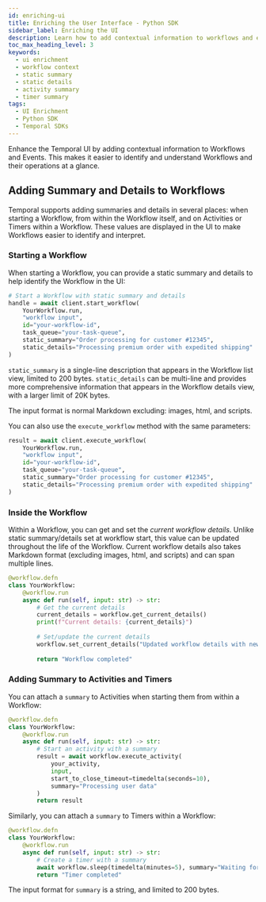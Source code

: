 ```yaml
---
id: enriching-ui
title: Enriching the User Interface - Python SDK
sidebar_label: Enriching the UI
description: Learn how to add contextual information to workflows and events in the Temporal UI using the Python SDK.
toc_max_heading_level: 3
keywords:
  - ui enrichment
  - workflow context
  - static summary
  - static details
  - activity summary
  - timer summary
tags:
  - UI Enrichment
  - Python SDK
  - Temporal SDKs
---
```



Enhance the Temporal UI by adding contextual information to Workflows and Events. 
This makes it easier to identify and understand Workflows and their operations at a glance.

## Adding Summary and Details to Workflows
Temporal supports adding summaries and details in several places: when starting a Workflow, from within the Workflow itself, and on Activities or Timers within a Workflow.
These values are displayed in the UI to make Workflows easier to identify and interpret.

### Starting a Workflow

When starting a Workflow, you can provide a static summary and details to help identify the Workflow in the UI:

```python
# Start a Workflow with static summary and details
handle = await client.start_workflow(
    YourWorkflow.run,
    "workflow input",
    id="your-workflow-id",
    task_queue="your-task-queue",
    static_summary="Order processing for customer #12345",
    static_details="Processing premium order with expedited shipping"
)
```

`static_summary` is a single-line description that appears in the Workflow list view, limited to 200 bytes.
`static_details` can be multi-line and provides more comprehensive information that appears in the Workflow details view, with a larger limit of 20K bytes.

The input format is normal Markdown excluding: images, html, and scripts. 

You can also use the `execute_workflow` method with the same parameters:

```python
result = await client.execute_workflow(
    YourWorkflow.run,
    "workflow input",
    id="your-workflow-id",
    task_queue="your-task-queue",
    static_summary="Order processing for customer #12345",
    static_details="Processing premium order with expedited shipping"
)
```

### Inside the Workflow

Within a Workflow, you can get and set the _current workflow details_. 
Unlike static summary/details set at workflow start, this value can be updated throughout the life of the Workflow.
Current workflow details also takes Markdown format (excluding images, html, and scripts) and can span multiple lines. 

```python
@workflow.defn
class YourWorkflow:
    @workflow.run
    async def run(self, input: str) -> str:
        # Get the current details
        current_details = workflow.get_current_details()
        print(f"Current details: {current_details}")
        
        # Set/update the current details
        workflow.set_current_details("Updated workflow details with new status")
        
        return "Workflow completed"
```

### Adding Summary to Activities and Timers

You can attach a `summary` to Activities when starting them from within a Workflow:

```python
@workflow.defn
class YourWorkflow:
    @workflow.run
    async def run(self, input: str) -> str:
        # Start an activity with a summary
        result = await workflow.execute_activity(
            your_activity,
            input,
            start_to_close_timeout=timedelta(seconds=10),
            summary="Processing user data"
        )
        return result
```

Similarly, you can attach a `summary` to Timers within a Workflow:

```python
@workflow.defn
class YourWorkflow:
    @workflow.run
    async def run(self, input: str) -> str:
        # Create a timer with a summary
        await workflow.sleep(timedelta(minutes=5), summary="Waiting for payment confirmation")
        return "Timer completed"
```
The input format for `summary` is a string, and limited to 200 bytes.
